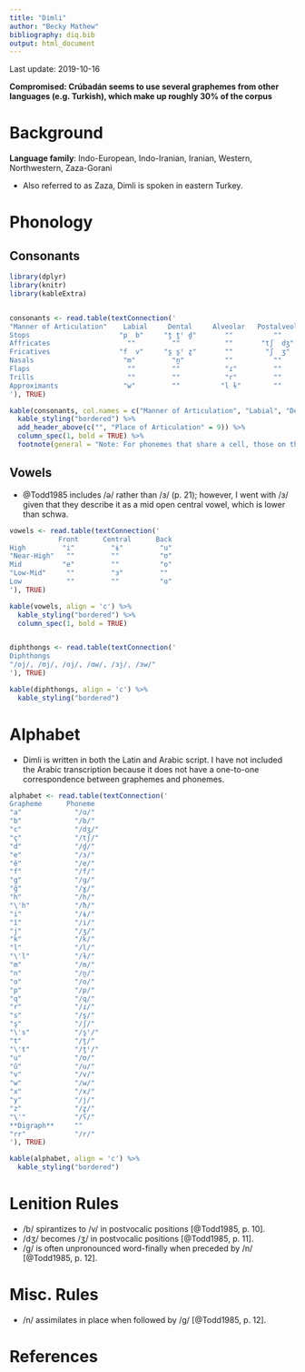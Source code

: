 ```yaml
---
title: "Dimli"
author: "Becky Mathew"
bibliography: diq.bib
output: html_document
---
```


Last update: 2019-10-16

**Compromised: Crúbadán seems to use several graphemes from other languages (e.g. Turkish), which make up roughly 30% of the corpus**

# Background

**Language family**: Indo-European, Indo-Iranian, Iranian, Western, Northwestern, Zaza-Gorani

* Also referred to as Zaza, Dimli is spoken in eastern Turkey.

# Phonology

## Consonants

```r

library(dplyr)
library(knitr)
library(kableExtra)


consonants <- read.table(textConnection('
"Manner of Articulation"    Labial     Dental     Alveolar   Postalveolar   Palatal     Velar    Uvular    Glottal   Pharyngeal
Stops                      "p  b"     "t̪ t̪ˤ d̪"       ""          ""           ""        "k ɡ"    "q"         ""         ""      
Affricates                   ""         ""           ""       "tʃ  dʒ"        ""         ""       ""         ""         ""
Fricatives                 "f  v"     "s̪ s̪ˤ z̪"       ""        "ʃ  ʒ"         ""       "x  ɣ"     ""         "h"      "ħ  ʕ"
Nasals                      "m"         "n̪"          ""          ""           ""         ""       ""         ""         ""
Flaps                        ""         ""           "ɾ"         ""           ""         ""       ""         ""         ""
Trills                       ""         ""           "r"         ""           ""         ""       ""         ""         ""
Approximants                "w"         ""          "l ɫ"        ""           "j"        ""      ""         ""         ""
'), TRUE)

kable(consonants, col.names = c("Manner of Articulation", "Labial", "Dental", "Alveolar", "Postalveolar", "Palatal", "Velar", "Uvular", "Glottal", "Pharyngeal"), align = 'c') %>%
  kable_styling("bordered") %>%
  add_header_above(c("", "Place of Articulation" = 9)) %>%
  column_spec(1, bold = TRUE) %>%
  footnote(general = "Note: For phonemes that share a cell, those on the left are voiceless and those on the right are voiced. Phonemes that have the diacritic (ˤ) are glottalized. The alveolar approximants are both voiced, but the one on the right is velarized.", general_title = "")
```

## Vowels

* @Todd1985 includes /ə/ rather than /ɜ/ (p. 21); however, I went with /ɜ/ given that they describe it as a mid open central vowel, which is lower than schwa.

```r

vowels <- read.table(textConnection('
            Front      Central      Back
High         "i"         "ɨ"         "u"
"Near-High"   ""         ""          "ʊ"
Mid          "e"         ""          "o"
"Low-Mid"     ""         "ɜ"         ""
Low           ""         ""          "ɑ"       
'), TRUE)

kable(vowels, align = 'c') %>%
  kable_styling("bordered") %>%
  column_spec(1, bold = TRUE)


diphthongs <- read.table(textConnection('
Diphthongs
"/oj/, /ʊj/, /ɑj/, /ɑw/, /ɜj/, /ɜw/"
'), TRUE)

kable(diphthongs, align = 'c') %>%
  kable_styling("bordered")
```    

# Alphabet

* Dimli is written in both the Latin and Arabic script. I have not included the Arabic transcription because it does not have a one-to-one correspondence between graphemes and phonemes.

```r

alphabet <- read.table(textConnection('
Grapheme      Phoneme  
"a"             "/ɑ/"
"b"             "/b/"
"c"             "/dʒ/"
"ç"             "/tʃ/"
"d"             "/d̪/"
"e"             "/ɜ/"
"ê"             "/e/"
"f"             "/f/"
"g"             "/ɡ/"
"ğ"             "/ɣ/"
"h"             "/h/"
"\'h"           "/ħ/"
"i"             "/ɨ/"
"î"             "/i/"
"j"             "/ʒ/"
"k"             "/k/"
"l"             "/l/"
"\'l"           "/ɫ/"
"m"             "/m/"
"n"             "/n̪/"
"o"             "/o/"
"p"             "/p/"
"q"             "/q/"
"r"             "/ɾ/"
"s"             "/s̪/"
"ş"             "/ʃ/"
"\'s"           "/s̪ˤ/"
"t"             "/t̪/"
"\'t"           "/t̪ˤ/"
"u"             "/ʊ/"
"û"             "/u/"
"v"             "/v/"
"w"             "/w/"
"x"             "/x/"
"y"             "/j/"
"z"             "/z̪/"
"\'"            "/ʕ/"
**Digraph**     ""
"rr"            "/r/"
'), TRUE)

kable(alphabet, align = 'c') %>%
  kable_styling("bordered")
```

# Lenition Rules

* /b/ spirantizes to /v/ in postvocalic positions [@Todd1985, p. 10].
* /dʒ/ becomes /ʒ/ in postvocalic positions [@Todd1985, p. 11].
* /ɡ/ is often unpronounced word-finally when preceded by /n/ [@Todd1985, p. 12].

# Misc. Rules

* /n/ assimilates in place when followed by /ɡ/ [@Todd1985, p. 12].

# References
